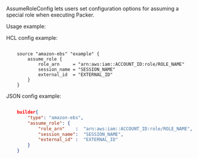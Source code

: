 <!-- Code generated from the comments of the AssumeRoleConfig struct in builder/common/access_config.go; DO NOT EDIT MANUALLY -->

AssumeRoleConfig lets users set configuration options for assuming a special
role when executing Packer.

Usage example:

HCL config example:

```HCL

	source "amazon-ebs" "example" {
		assume_role {
			role_arn     = "arn:aws:iam::ACCOUNT_ID:role/ROLE_NAME"
			session_name = "SESSION_NAME"
			external_id  = "EXTERNAL_ID"
		}
	}

```

JSON config example:

```json

	builder{
		"type": "amazon-ebs",
		"assume_role": {
			"role_arn"    :  "arn:aws:iam::ACCOUNT_ID:role/ROLE_NAME",
			"session_name":  "SESSION_NAME",
			"external_id" :  "EXTERNAL_ID"
		}
	}

```

<!-- End of code generated from the comments of the AssumeRoleConfig struct in builder/common/access_config.go; -->
